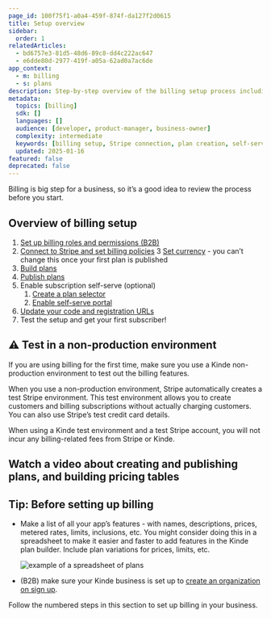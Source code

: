 ```yaml
---
page_id: 100f75f1-a0a4-459f-874f-da127f2d0615
title: Setup overview
sidebar:
  order: 1
relatedArticles:
  - bd6757e3-81d5-48d6-89c8-dd4c222ac647
  - e6dde80d-2977-419f-a05a-62ad0a7ac6de
app_context:
  - m: billing
  - s: plans
description: Step-by-step overview of the billing setup process including Stripe connection, plan creation, and self-serve portal configuration.
metadata:
  topics: [billing]
  sdk: []
  languages: []
  audience: [developer, product-manager, business-owner]
  complexity: intermediate
  keywords: [billing setup, Stripe connection, plan creation, self-serve portal, billing roles, pricing tables]
  updated: 2025-01-16
featured: false
deprecated: false
---
```


Billing is big step for a business, so it’s a good idea to review the process before you start.

## Overview of billing setup

1. [Set up billing roles and permissions (B2B)](/billing/get-started/add-billing-role/)
2. [Connect to Stripe and set billing policies](/billing/get-started/connect-to-stripe/) 
3  [Set currency](/billing/get-started/default-billing-currency/) - you can’t change this once your first plan is published
4. [Build plans](/billing/manage-plans/create-plans/)
5. [Publish plans](/billing/get-started/publish-plans/)
6. Enable subscription self-serve (optional)
    1. [Create a plan selector](/billing/billing-user-experience/plan-selection/)
    2. [Enable self-serve portal](/build/set-up-options/self-serve-portal-for-orgs/)
7. [Update your code and registration URLs](/billing/billing-user-experience/add-billing-to-url-sdk/)
8. Test the setup and get your first subscriber!

## ⚠️ Test in a non-production environment

If you are using billing for the first time, make sure you use a Kinde non-production environment to test out the billing features. 

When you use a non-production environment, Stripe automatically creates a test Stripe environment. This test environment allows you to create customers and billing subscriptions without actually charging customers. You can also use Stripe’s test credit card details.

When using a Kinde test environment and a test Stripe account, you will not incur any billing-related fees from Stripe or Kinde.

## Watch a video about creating and publishing plans, and building pricing tables

<YoutubeVideo videoId="M3hX3JwhEY8" videoTitle="Manage plans, features, and pricing in Kinde"/>

## Tip: Before setting up billing

- Make a list of all your app’s features - with names, descriptions, prices, metered rates, limits, inclusions, etc. You might consider doing this in a spreadsheet to make it easier and faster to add features in the Kinde plan builder. Include plan variations for prices, limits, etc.
    
    ![example of a spreadsheet of plans](https://imagedelivery.net/skPPZTHzSlcslvHjesZQcQ/401ff633-c6c8-45ba-9502-1a29274b4400/public)
    
- (B2B) make sure your Kinde business is set up to [create an organization on sign up](https://docs.kinde.com/build/organizations/orgs-for-developers/#new-organization-self-sign-up).

Follow the numbered steps in this section to set up billing in your business.
